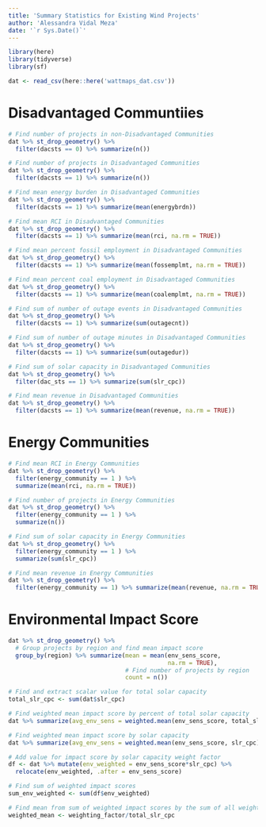 ```yaml
---
title: 'Summary Statistics for Existing Wind Projects'
author: 'Alessandra Vidal Meza'
date: '`r Sys.Date()`'
---
```


```r
library(here)
library(tidyverse)
library(sf)
```

```r
dat <- read_csv(here::here('wattmaps_dat.csv'))
```

# Disadvantaged Communtiies 
```r
# Find number of projects in non-Disadvantaged Communities 
dat %>% st_drop_geometry() %>% 
  filter(dacsts == 0) %>% summarize(n())

# Find number of projects in Disadvantaged Communities 
dat %>% st_drop_geometry() %>% 
  filter(dacsts == 1) %>% summarize(n())

# Find mean energy burden in Disadvantaged Communities 
dat %>% st_drop_geometry() %>%
  filter(dacsts == 1) %>% summarize(mean(energybrdn))

# Find mean RCI in Disadvantaged Communities 
dat %>% st_drop_geometry() %>%
  filter(dacsts == 1) %>% summarize(mean(rci, na.rm = TRUE))

# Find mean percent fossil employment in Disadvantaged Communities 
dat %>% st_drop_geometry() %>%
  filter(dacsts == 1) %>% summarize(mean(fossemplmt, na.rm = TRUE))

# Find mean percent coal employment in Disadvantaged Communities 
dat %>% st_drop_geometry() %>%
  filter(dacsts == 1) %>% summarize(mean(coalemplmt, na.rm = TRUE))

# Find sum of number of outage events in Disadvantaged Communities 
dat %>% st_drop_geometry() %>%
  filter(dacsts == 1) %>% summarize(sum(outagecnt))

# Find sum of number of outage minutes in Disadvantaged Communities 
dat %>% st_drop_geometry() %>%
  filter(dacsts == 1) %>% summarize(sum(outagedur))

# Find sum of solar capacity in Disadvantaged Communities 
dat %>% st_drop_geometry() %>%
  filter(dac_sts == 1) %>% summarize(sum(slr_cpc))

# Find mean revenue in Disadvantaged Communities 
dat %>% st_drop_geometry() %>%
  filter(dacsts == 1) %>% summarize(mean(revenue, na.rm = TRUE))
```

# Energy Communities
```r
# Find mean RCI in Energy Communities 
dat %>% st_drop_geometry() %>%
  filter(energy_community == 1 ) %>%
  summarize(mean(rci, na.rm = TRUE))

# Find number of projects in Energy Communities 
dat %>% st_drop_geometry() %>%
  filter(energy_community == 1 ) %>%
  summarize(n())

# Find sum of solar capacity in Energy Communities
dat %>% st_drop_geometry() %>%
  filter(energy_community == 1 ) %>%
  summarize(sum(slr_cpc))

# Find mean revenue in Energy Communities 
dat %>% st_drop_geometry() %>%
  filter(energy_community == 1) %>% summarize(mean(revenue, na.rm = TRUE))
```

# Environmental Impact Score
```r
dat %>% st_drop_geometry() %>%
  # Group projects by region and find mean impact score
  group_by(region) %>% summarize(mean = mean(env_sens_score, 
                                             na.rm = TRUE),
                                 # Find number of projects by region
                                 count = n())

# Find and extract scalar value for total solar capacity
total_slr_cpc <- sum(dat$slr_cpc)

# Find weighted mean impact score by percent of total solar capacity
dat %>% summarize(avg_env_sens = weighted.mean(env_sens_score, total_slr_cpc))

# Find weighted mean impact score by solar capacity 
dat %>% summarize(avg_env_sens = weighted.mean(env_sens_score, slr_cpc))

# Add value for impact score by solar capacity weight factor
df <- dat %>% mutate(env_weighted = env_sens_score*slr_cpc) %>%
  relocate(env_weighted, .after = env_sens_score)

# Find sum of weighted impact scores 
sum_env_weighted <- sum(df$env_weighted)

# Find mean from sum of weighted impact scores by the sum of all weight factors
weighted_mean <- weighting_factor/total_slr_cpc
```


